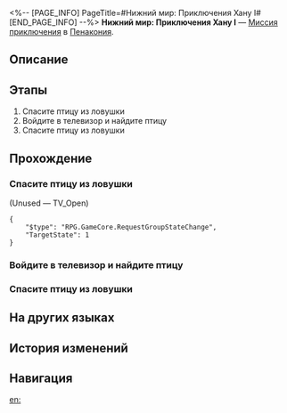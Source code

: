 <%-- [PAGE_INFO]
PageTitle=#Нижний мир: Приключения Хану I#
[END_PAGE_INFO] --%>
{{Дополнить|Диалоги.}}
{{Миссия Инфобокс
|id              = 8020205
|Название        = 
|Изображение     = Миссия Нижний мир Приключения Хану I.png
|Тип             = Миссия приключения
|Событие         = 
|Глава           = 
|Условия         = 
|Персонажи       = Первопроходец
|СтартЛокация    = [[Пенакония]] — [[Нижний мир: Приключения Хану I]]
|Мир             = Пенакония
|Предыдущая      = 
|Следующая       = 
|Награды         = 
}}
'''Нижний мир: Приключения Хану I''' — [[Миссия приключения]] в [[Пенакония]].

==Описание==
{{Описание|<!--официальное описание из Перекрёстка судеб-->}}

==Этапы==
# Спасите птицу из ловушки
# Войдите в телевизор и найдите птицу
# Спасите птицу из ловушки

==Прохождение==
{{Дополнить}}

===Спасите птицу из ловушки===
{{Описание миссии|тип=Миссия приключения|локация=Нижний мир: Приключения Хану I|Пташки, помогающие построить Грёзавиль, попали в беду. Помогите братцу Хану их спасти.}}
{{Диалог Начало}}


;(Unused &mdash; TV_Open)
<pre>{
	"$type": "RPG.GameCore.RequestGroupStateChange",
	"TargetState": 1
}</pre>
{{Диалог Конец}}

===Войдите в телевизор и найдите птицу===
{{Диалог Начало}}
{{Диалог Конец}}

===Спасите птицу из ловушки===
{{Диалог Начало}}


{{Диалог Конец}}

==На других языках==
{{На других языках
|en   = Deep "Hanu's Adventure" Difficulty I
|zhs  = 深层「小小哈努行动」难度I
|zht  = 深層「小小哈努行動」難度I
|ja   = 深層夢境「ちびっ子ハヌの大作戦」難易度I
|ko   = 깊은 층 「꼬마 하누의 작전」 난이도 I
|es   = Aventura de Hanu profunda, dificultad&nbsp;I
|fr   = Profondeurs&nbsp;: «&nbsp;Aventures de Hanu&nbsp;» difficulté&nbsp;I
|ru   = Нижний мир: Приключения Хану I
|th   = "ปฏิบัติการของลูกพี่ Hanu" ชั้นลึก ระดับความยาก I
|vi   = Cuộc Phiêu Lưu Của Hanu Tầng Sâu - Độ Khó I
|de   = Tief „Hanus Abenteuer“ Schwierigkeitsgrad I
|id   = "Petualangan Hanu" yang Dalam: Tingkat Kesulitan I
|pt   = "Aventuras de Hanu" Profundo Dificuldade I
}}

==История изменений==
{{История изменений|3.5}}

==Навигация==
{{Миссия приключения Навбокс|Глава }}

[[en:]]
